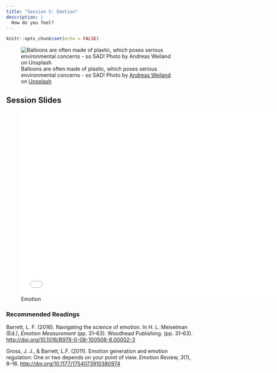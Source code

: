 ```yaml
---
title: "Session 5: Emotion"
description: |
  How do you feel?
---
```


```r
knitr::opts_chunk$set(echo = FALSE)
```

![Balloons are often made of plastic, which poses serious environmental concerns - so SAD! <span>Photo by <a href="https://unsplash.com/@aweiland?utm_source=unsplash&amp;utm_medium=referral&amp;utm_content=creditCopyText">Andreas Weiland</a> on <a href="https://unsplash.com/s/photos/happy?utm_source=unsplash&amp;utm_medium=referral&amp;utm_content=creditCopyText">Unsplash</a></span>](photos/andreas-weiland-TMpqNhMunQY-unsplash.jpg)

## Session Slides 

![Emotion](presentations/KPII_session5.pdf){width=700px height=500px}

### Recommended Readings

Barrett, L. F. (2016). Navigating the science of emotion. In H. L. Meiselman (Ed.), *Emotion Measurement* (pp. 31–63). Woodhead Publishing. (pp. 31–63).  [http://doi.org/10.1016/B978-0-08-100508-8.00002-3](https://github.com/matarui/kogpsy/raw/main/docs/literature/Barrett_2016_EM.pdf)

Gross, J. J., & Barrett, L.F. (2011). Emotion generation and emotion regulation: One or two depends on your point of view. *Emotion Review, 3*(1), 8–16. [http://doi.org/10.1177/1754073910380974](https://github.com/matarui/kogpsy/raw/main/docs/literature/Gross_2011_EmotionReview.pdf)